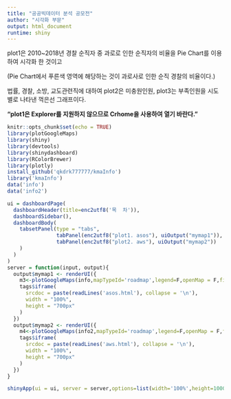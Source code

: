 ```yaml
---
title: "공공빅데이터 분석 공모전"
author: "시각화 부문"
output: html_document
runtime: shiny
---
```

  plot1은 2010~2018년 경찰 순직자 중 과로로 인한 순직자의 비율을 Pie Chart를 이용하여 시각화 한 것이고

(Pie Chart에서 푸른색 영역에 해당하는 것이 과로사로 인한 순직 경찰의 비율이다.)

법률, 경찰, 소방, 교도관련직에 대하여 plot2은 미충원인원, plot3는 부족인원을 시도별로 나타낸 꺽은선 그래프이다.

**"plot1은 Explorer를 지원하지 않으므로 Crhome을 사용하여 열기 바란다."**



```r
knitr::opts_chunk$set(echo = TRUE)
library(plotGoogleMaps)
library(shiny)
library(devtools)
library(shinydashboard)
library(RColorBrewer)
library(plotly)
install_github('qkdrk777777/kmaInfo')
library('kmaInfo')
data('info')
data('info2')
```


```r
ui = dashboardPage(
  dashboardHeader(title=enc2utf8('목  차')),
  dashboardSidebar(),
  dashboardBody(
    tabsetPanel(type = "tabs", 
                tabPanel(enc2utf8("plot1. asos"), uiOutput("mymap1")), 
                tabPanel(enc2utf8("plot2. aws"), uiOutput("mymap2"))
    )
  )
)
server = function(input, output){
  output$mymap1 <- renderUI({
    m3<-plotGoogleMaps(info,mapTypeId='roadmap',legend=F,openMap = F,filename = 'asos.html')
    tags$iframe(
      srcdoc = paste(readLines('asos.html'), collapse = '\n'),
      width = "100%",
      height = "700px"
    )
  })
  output$mymap2 <- renderUI({
    m4<-plotGoogleMaps(info2,mapTypeId='roadmap',legend=F,openMap = F,filename = 'aws.html')
    tags$iframe(
      srcdoc = paste(readLines('aws.html'), collapse = '\n'),
      width = "100%",
      height = "700px"
    )
  })
}

shinyApp(ui = ui, server = server,options=list(width='100%',height=1000))
```
